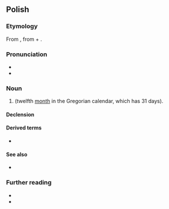 {{also|Grudzień}}
==Polish==
{{wp|lang=pl}}

===Etymology===
From {{inh|pl|sla-pro|*grudьnъ}}, from {{m|sla-pro|*gruda||heap, lump}} + {{m|sla-pro|*-ьnъ}}.

===Pronunciation===
* {{pl-IPA}}
* {{audio|pl|pl-grudzień.ogg|audio}}

===Noun===
{{pl-noun|m-in}}

# {{l|en|December}} (twelfth [[month]] in the Gregorian calendar, which has 31 days).

====Declension====
{{pl-decl-noun-m-in|grud|ni|noms=grudzień|gens=grudnia|genp=grudni/grudniów}}

====Derived terms====
* {{q|adjective}} {{l|pl|grudniowy}}

====See also====
* {{list:Gregorian calendar months/pl}}

===Further reading===
* {{R:pl:WSJP}}
* {{R:PWN}}

{{c|pl|Months|Gregorian calendar months}}